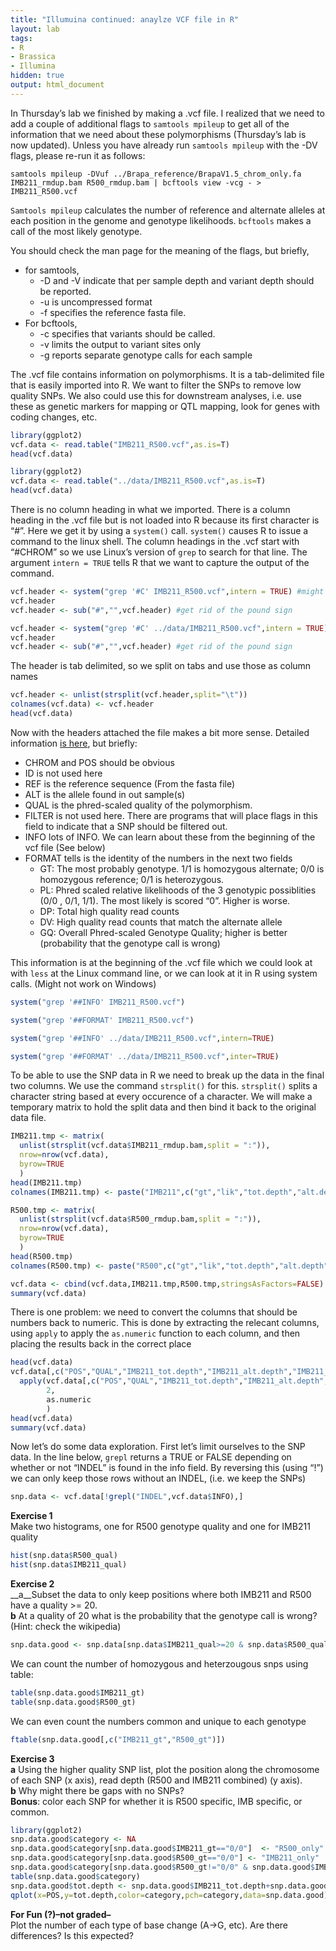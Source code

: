 ```yaml
---
title: "Illumuina continued: anaylze VCF file in R"
layout: lab
tags:
- R
- Brassica
- Illumina
hidden: true
output: html_document
---
```


In Thursday's lab we finished by making a .vcf file.  I realized that we need to add a couple of additional flags to `samtools mpileup` to get all of the information that we need about these polymorphisms (Thursday's lab is now updated).  Unless you have already run `samtools mpileup` with the -DV flags, please re-run it as follows:

```
samtools mpileup -DVuf ../Brapa_reference/BrapaV1.5_chrom_only.fa IMB211_rmdup.bam R500_rmdup.bam | bcftools view -vcg - > IMB211_R500.vcf
``` 

`Samtools mpileup` calculates the number of reference and alternate alleles at each position in the genome and genotype likelihoods.  `bcftools` makes a call of the most likely genotype.

You should check the man page for the meaning of the flags, but briefly, 

* for samtools, 
    * -D and -V indicate that per sample depth and variant depth should be reported.  
    * -u is uncompressed format
    * -f specifies the reference fasta file.  
* For bcftools,
    * -c specifies that variants should be called. 
    * -v limits the output to variant sites only
    * -g reports separate genotype calls for each sample
    
The .vcf file contains information on polymorphisms.  It is a tab-delimited file that is easily imported into R.  We want to filter the SNPs to remove low quality SNPs.  We also could use this for downstream analyses, i.e. use these as genetic markers for mapping or QTL mapping, look for genes with coding changes, etc.

```r
library(ggplot2)
vcf.data <- read.table("IMB211_R500.vcf",as.is=T)
head(vcf.data)
```

```r
library(ggplot2)
vcf.data <- read.table("../data/IMB211_R500.vcf",as.is=T)
head(vcf.data)
```

There is no column heading in what we imported.  There is a column heading in the .vcf file but is not loaded into R because its first character is "#".  Here we get it by using a `system()` call.  `system()` causes R to issue a command to the linux shell.  The column headings in the .vcf start with "#CHROM" so we use Linux's version of `grep` to search for that line.  The argument `intern = TRUE` tells R that we want to capture the output of the command.

```r
vcf.header <- system("grep '#C' IMB211_R500.vcf",intern = TRUE) #might not work on Windows
vcf.header
vcf.header <- sub("#","",vcf.header) #get rid of the pound sign
```

```r
vcf.header <- system("grep '#C' ../data/IMB211_R500.vcf",intern = TRUE) #might not work on Windows
vcf.header
vcf.header <- sub("#","",vcf.header) #get rid of the pound sign
```

The header is tab delimited, so we split on tabs and use those as column names
```r
vcf.header <- unlist(strsplit(vcf.header,split="\t"))
colnames(vcf.data) <- vcf.header
head(vcf.data)
```

Now with the headers attached the file makes a bit more sense.  Detailed information [is here](https://samtools.github.io/hts-specs/VCFv4.2.pdf), but briefly:

* CHROM and POS should be obvious
* ID is not used here
* REF is the reference sequence (From the fasta file)
* ALT is the allele found in out sample(s)
* QUAL is the phred-scaled quality of the polymorphism.
* FILTER is not used here.  There are programs that will place flags in this field to indicate that a SNP should be filtered out.
* INFO lots of INFO.  We can learn about these from the beginning of the vcf file (See below)
* FORMAT tells is the identity of the numbers in the next two fields
    * GT: The most probably genotype.  1/1 is homozygous alternate; 0/0 is homozygous reference; 0/1 is heterozygous.
    * PL: Phred scaled relative likelihoods of the 3 genotypic possiblities (0/0 , 0/1, 1/1).  The most likely is scored "0".  Higher is worse.
    * DP: Total high quality read counts
    * DV: High quality read counts that match the alternate allele
    * GQ: Overall Phred-scaled Genotype Quality; higher is better (probability that the genotype call is wrong)

This information is at the beginning of the .vcf file which we could look at with `less` at the Linux command line, or we can look at it in R using system calls.  (Might not work on Windows)

```r
system("grep '##INFO' IMB211_R500.vcf")

system("grep '##FORMAT' IMB211_R500.vcf")
```

```r
system("grep '##INFO' ../data/IMB211_R500.vcf",intern=TRUE)

system("grep '##FORMAT' ../data/IMB211_R500.vcf",inter=TRUE)
```

To be able to use the SNP data in R we need to break up the data in the final two columns.  We use the command `strsplit()` for this.  `strsplit()` splits a character string based at every occurence of a character.  We will make a temporary matrix to hold the split data and then bind it back to the original data file.

```r
IMB211.tmp <- matrix(
  unlist(strsplit(vcf.data$IMB211_rmdup.bam,split = ":")),
  nrow=nrow(vcf.data),
  byrow=TRUE
  )
head(IMB211.tmp)
colnames(IMB211.tmp) <- paste("IMB211",c("gt","lik","tot.depth","alt.depth","qual"),sep="_")

R500.tmp <- matrix(
  unlist(strsplit(vcf.data$R500_rmdup.bam,split = ":")),
  nrow=nrow(vcf.data),
  byrow=TRUE
  )
head(R500.tmp)
colnames(R500.tmp) <- paste("R500",c("gt","lik","tot.depth","alt.depth","qual"),sep="_")

vcf.data <- cbind(vcf.data,IMB211.tmp,R500.tmp,stringsAsFactors=FALSE)
summary(vcf.data)
```

There is one problem: we need to convert the columns that should be numbers back to numeric.  This is done by extracting the relecant columns, using `apply` to apply the `as.numeric` function to each column, and then placing the results back in the correct place

```r
head(vcf.data)
vcf.data[,c("POS","QUAL","IMB211_tot.depth","IMB211_alt.depth","IMB211_qual","R500_tot.depth","R500_alt.depth","R500_qual")] <- 
  apply(vcf.data[,c("POS","QUAL","IMB211_tot.depth","IMB211_alt.depth","IMB211_qual","R500_tot.depth","R500_alt.depth","R500_qual")],
        2,
        as.numeric
        )
head(vcf.data)
summary(vcf.data)
```

Now let's do some data exploration.  First let's limit ourselves to the SNP data.  In the line below, `grepl` returns a TRUE or FALSE depending on whether or not "INDEL" is found in the info field.  By reversing this (using "!") we can only keep those rows without an INDEL, (i.e. we keep the SNPs) 
```r
snp.data <- vcf.data[!grepl("INDEL",vcf.data$INFO),]
```

__Exercise 1__  
Make two histograms, one for R500 genotype quality and one for IMB211 quality
```r
hist(snp.data$R500_qual)
hist(snp.data$IMB211_qual)
```

__Exercise 2__  
__a__Subset the data to only keep positions where both IMB211 and R500 have a quality >= 20.  
__b__ At a quality of 20 what is the probability that the genotype call is wrong? (Hint: check the wikipedia)
```r
snp.data.good <- snp.data[snp.data$IMB211_qual>=20 & snp.data$R500_qual>=20,]
```

We can count the number of homozygous and heterzougous snps using table:

```r
table(snp.data.good$IMB211_gt)
table(snp.data.good$R500_gt)
```

We can even count the numbers common and unique to each genotype

```r
ftable(snp.data.good[,c("IMB211_gt","R500_gt")])

```

__Exercise 3__  
__a__ Using the higher quality SNP list, plot the position along the chromosome of each SNP (x axis), read depth (R500 and IMB211 combined) (y axis).  
__b__ Why might there be gaps with no SNPs?  
__Bonus__: color each SNP for whether it is R500 specific, IMB specific, or common.
```r
library(ggplot2)
snp.data.good$category <- NA                             
snp.data.good$category[snp.data.good$IMB211_gt=="0/0"]  <- "R500_only"
snp.data.good$category[snp.data.good$R500_gt=="0/0"] <- "IMB211_only"
snp.data.good$category[snp.data.good$R500_gt!="0/0" & snp.data.good$IMB211_gt!="0/0"] <- "Both"
table(snp.data.good$category)
snp.data.good$tot.depth <- snp.data.good$IMB211_tot.depth+snp.data.good$R500_tot.depth
qplot(x=POS,y=tot.depth,color=category,pch=category,data=snp.data.good)

```

__For Fun (?)--not graded--__  
Plot the number of each type of base change (A->G, etc).  Are there differences?  Is this expected?
